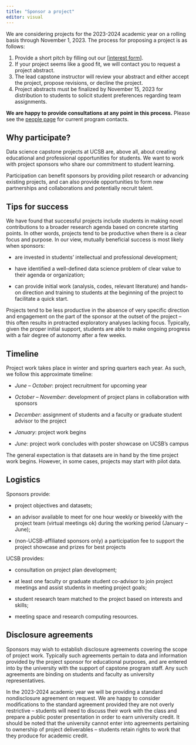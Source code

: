 ```yaml
---
title: "Sponsor a project"
editor: visual
---
```


We are considering projects for the 2023-2024 academic year on a rolling basis through November 1, 2023. The process for proposing a project is as follows:

1.  Provide a short pitch by filling out our \[[interest form](https://forms.gle/BQThimQKPAWdDJ2c8)\].
2.  If your project seems like a good fit, we will contact you to request a project abstract.
3.  The lead capstone instructor will review your abstract and either accept the project, propose revisions, or decline the project.
4.  Project abstracts must be finalized by November 15, 2023 for distribution to students to solicit student preferences regarding team assignments.

**We are happy to provide consultations at any point in this process.** Please see the [people page](people.qmd) for current program contacts.

## Why participate?

Data science capstone projects at UCSB are, above all, about creating educational and professional opportunities for students. We want to work with project sponsors who share our commitment to student learning.

Participation can benefit sponsors by providing pilot research or advancing existing projects, and can also provide opportunities to form new partnerships and collaborations and potentially recruit talent.

## Tips for success

We have found that successful projects include students in making novel contributions to a broader research agenda based on concrete starting points. In other words, projects tend to be productive when there is a clear focus and purpose. In our view, mutually beneficial success is most likely when sponsors:

-   are invested in students' intellectual and professional development;

-   have identified a well-defined data science problem of clear value to their agenda or organization;

-   can provide initial work (analysis, codes, relevant literature) and hands-on direction and training to students at the beginning of the project to facilitate a quick start.

Projects tend to be less productive in the absence of very specific direction and engagement on the part of the sponsor at the outset of the project -- this often results in protracted exploratory analyses lacking focus. Typically, given the proper initial support, students are able to make ongoing progress with a fair degree of autonomy after a few weeks.

## Timeline

Project work takes place in winter and spring quarters each year. As such, we follow this approximate timeline:

-   *June -- October*: project recruitment for upcoming year

-   *October -- November*: development of project plans in collaboration with sponsors

-   *December*: assignment of students and a faculty or graduate student advisor to the project

-   *January*: project work begins

-   *June*: project work concludes with poster showcase on UCSB's campus

The general expectation is that datasets are in hand by the time project work begins. However, in some cases, projects may start with pilot data.

## Logistics

Sponsors provide:

-   project objectives and datasets;

-   an advisor available to meet for one hour weekly or biweekly with the project team (virtual meetings ok) during the working period (January -- June);

-   (non-UCSB-affiliated sponsors only) a participation fee to support the project showcase and prizes for best projects

UCSB provides:

-   consultation on project plan development;

-   at least one faculty or graduate student co-advisor to join project meetings and assist students in meeting project goals;

-   student research team matched to the project based on interests and skills;

-   meeting space and research computing resources.

## Disclosure agreements

Sponsors may wish to establish disclosure agreements covering the scope of project work. Typically such agreements pertain to data and information provided by the project sponsor for educational purposes, and are entered into by the university with the support of capstone program staff. Any such agreements are binding on students and faculty as university representatives.

In the 2023-2024 academic year we will be providing a standard nondisclosure agreement on request. We are happy to consider modifications to the standard agreement provided they are not overly restrictive -- students will need to discuss their work with the class and prepare a public poster presentation in order to earn university credit. It should be noted that the university cannot enter into agreements pertaining to ownership of project deliverables -- students retain rights to work that they produce for academic credit.
